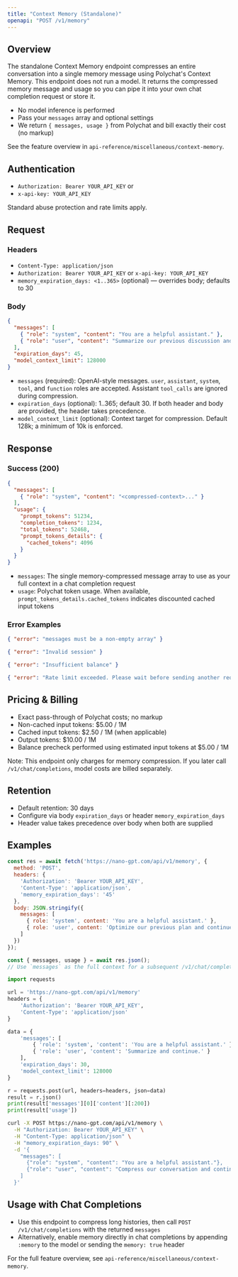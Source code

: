 ```yaml
---
title: "Context Memory (Standalone)"
openapi: "POST /v1/memory"
---
```


## Overview

The standalone Context Memory endpoint compresses an entire conversation into a single memory message using Polychat's Context Memory. This endpoint does not run a model. It returns the compressed memory message and usage so you can pipe it into your own chat completion request or store it.

- No model inference is performed
- Pass your `messages` array and optional settings
- We return `{ messages, usage }` from Polychat and bill exactly their cost (no markup)

See the feature overview in `api-reference/miscellaneous/context-memory`.

## Authentication

- `Authorization: Bearer YOUR_API_KEY` or
- `x-api-key: YOUR_API_KEY`

Standard abuse protection and rate limits apply.

## Request

### Headers
- `Content-Type: application/json`
- `Authorization: Bearer YOUR_API_KEY` or `x-api-key: YOUR_API_KEY`
- `memory_expiration_days: <1..365>` (optional) — overrides body; defaults to 30

### Body
```json
{
  "messages": [
    { "role": "system", "content": "You are a helpful assistant." },
    { "role": "user", "content": "Summarize our previous discussion and continue." }
  ],
  "expiration_days": 45,            
  "model_context_limit": 128000     
}
```

- `messages` (required): OpenAI-style messages. `user`, `assistant`, `system`, `tool`, and `function` roles are accepted. Assistant `tool_calls` are ignored during compression.
- `expiration_days` (optional): 1..365; default 30. If both header and body are provided, the header takes precedence.
- `model_context_limit` (optional): Context target for compression. Default 128k; a minimum of 10k is enforced.

## Response

### Success (200)
```json
{
  "messages": [
    { "role": "system", "content": "<compressed-context>..." }
  ],
  "usage": {
    "prompt_tokens": 51234,
    "completion_tokens": 1234,
    "total_tokens": 52468,
    "prompt_tokens_details": {
      "cached_tokens": 4096
    }
  }
}
```

- `messages`: The single memory-compressed message array to use as your full context in a chat completion request
- `usage`: Polychat token usage. When available, `prompt_tokens_details.cached_tokens` indicates discounted cached input tokens

### Error Examples
```json 400 Bad Request
{ "error": "messages must be a non-empty array" }
```
```json 401 Unauthorized
{ "error": "Invalid session" }
```
```json 402 Payment Required
{ "error": "Insufficient balance" }
```
```json 429 Too Many Requests
{ "error": "Rate limit exceeded. Please wait before sending another request." }
```

## Pricing & Billing

- Exact pass-through of Polychat costs; no markup
- Non-cached input tokens: $5.00 / 1M
- Cached input tokens: $2.50 / 1M (when applicable)
- Output tokens: $10.00 / 1M
- Balance precheck performed using estimated input tokens at $5.00 / 1M

Note: This endpoint only charges for memory compression. If you later call `/v1/chat/completions`, model costs are billed separately.

## Retention

- Default retention: 30 days
- Configure via body `expiration_days` or header `memory_expiration_days`
- Header value takes precedence over body when both are supplied

## Examples

<CodeGroup>

```javascript JavaScript
const res = await fetch('https://nano-gpt.com/api/v1/memory', {
  method: 'POST',
  headers: {
    'Authorization': 'Bearer YOUR_API_KEY',
    'Content-Type': 'application/json',
    'memory_expiration_days': '45'
  },
  body: JSON.stringify({
    messages: [
      { role: 'system', content: 'You are a helpful assistant.' },
      { role: 'user', content: 'Optimize our previous plan and continue.' }
    ]
  })
});

const { messages, usage } = await res.json();
// Use `messages` as the full context for a subsequent /v1/chat/completions call
```

```python Python
import requests

url = 'https://nano-gpt.com/api/v1/memory'
headers = {
    'Authorization': 'Bearer YOUR_API_KEY',
    'Content-Type': 'application/json'
}

data = {
    'messages': [
        { 'role': 'system', 'content': 'You are a helpful assistant.' },
        { 'role': 'user', 'content': 'Summarize and continue.' }
    ],
    'expiration_days': 30,
    'model_context_limit': 128000
}

r = requests.post(url, headers=headers, json=data)
result = r.json()
print(result['messages'][0]['content'][:200])
print(result['usage'])
```

```bash cURL
curl -X POST https://nano-gpt.com/api/v1/memory \
  -H "Authorization: Bearer YOUR_API_KEY" \
  -H "Content-Type: application/json" \
  -H "memory_expiration_days: 90" \
  -d '{
    "messages": [
      {"role": "system", "content": "You are a helpful assistant."},
      {"role": "user", "content": "Compress our conversation and continue."}
    ]
  }'
```

</CodeGroup>

## Usage with Chat Completions

- Use this endpoint to compress long histories, then call `POST /v1/chat/completions` with the returned `messages`
- Alternatively, enable memory directly in chat completions by appending `:memory` to the model or sending the `memory: true` header

For the full feature overview, see `api-reference/miscellaneous/context-memory`. 
